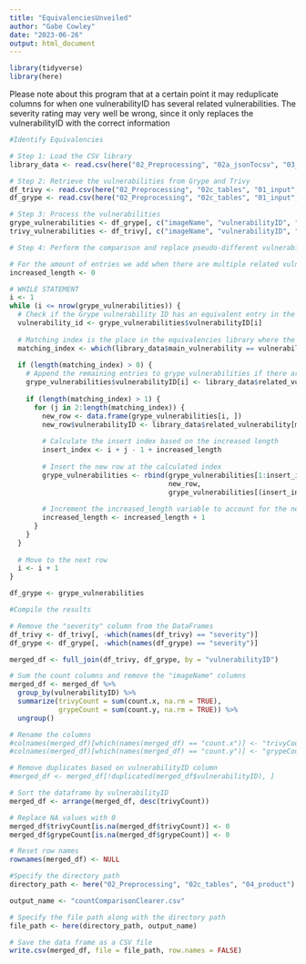 ```yaml
---
title: "EquivalenciesUnveiled"
author: "Gabe Cowley"
date: "2023-06-26"
output: html_document
---
```


```r
library(tidyverse)
library(here)
```

Please note about this program that at a certain point it may reduplicate columns for when one vulnerabilityID has several related vulnerabilities. The severity rating may very well be wrong, since it only replaces the vulnerabilityID with the correct information

```r
#Identify Equivalencies

# Step 1: Load the CSV library
library_data <- read.csv(here("02_Preprocessing", "02a_jsonTocsv", "03_incremental", "connectedVulnerabilityIDs.csv"), stringsAsFactors = FALSE)

# Step 2: Retrieve the vulnerabilities from Grype and Trivy
df_trivy <- read.csv(here("02_Preprocessing", "02c_tables", "01_input", "Trivy", "master_dataTrivy.csv"))
df_grype <- read.csv(here("02_Preprocessing", "02c_tables", "01_input", "Grype", "master_dataGrype.csv"))

# Step 3: Process the vulnerabilities
grype_vulnerabilities <- df_grype[, c("imageName", "vulnerabilityID", "count", "severity")]
trivy_vulnerabilities <- df_trivy[, c("imageName", "vulnerabilityID", "count", "severity")]

# Step 4: Perform the comparison and replace pseudo-different vulnerabilities

# For the amount of entries we add when there are multiple related vulnerabilities
increased_length <- 0

# WHILE STATEMENT
i <- 1
while (i <= nrow(grype_vulnerabilities)) {
  # Check if the Grype vulnerability ID has an equivalent entry in the library
  vulnerability_id <- grype_vulnerabilities$vulnerabilityID[i]
  
  # Matching index is the place in the equivalencies library where the relation is held
  matching_index <- which(library_data$main_vulnerability == vulnerability_id)
  
  if (length(matching_index) > 0) {
    # Append the remaining entries to grype_vulnerabilities if there are several related vulnerabilities, rather than just one
    grype_vulnerabilities$vulnerabilityID[i] <- library_data$related_vulnerability[matching_index[1]]
    
    if (length(matching_index) > 1) {
      for (j in 2:length(matching_index)) {
        new_row <- data.frame(grype_vulnerabilities[i, ])
        new_row$vulnerabilityID <- library_data$related_vulnerability[matching_index[j]]
        
        # Calculate the insert index based on the increased length
        insert_index <- i + j - 1 + increased_length
        
        # Insert the new row at the calculated index
        grype_vulnerabilities <- rbind(grype_vulnerabilities[1:insert_index, ],
                                       new_row,
                                       grype_vulnerabilities[(insert_index + 1):nrow(grype_vulnerabilities), ])
        
        # Increment the increased_length variable to account for the newly inserted row
        increased_length <- increased_length + 1
      }
    }
  }
  
  # Move to the next row
  i <- i + 1
}

df_grype <- grype_vulnerabilities
```

```r

#Compile the results

# Remove the "severity" column from the DataFrames
df_trivy <- df_trivy[, -which(names(df_trivy) == "severity")]
df_grype <- df_grype[, -which(names(df_grype) == "severity")]

merged_df <- full_join(df_trivy, df_grype, by = "vulnerabilityID")

# Sum the count columns and remove the "imageName" columns
merged_df <- merged_df %>%
  group_by(vulnerabilityID) %>%
  summarize(trivyCount = sum(count.x, na.rm = TRUE),
            grypeCount = sum(count.y, na.rm = TRUE)) %>%
  ungroup()

# Rename the columns
#colnames(merged_df)[which(names(merged_df) == "count.x")] <- "trivyCount"
#colnames(merged_df)[which(names(merged_df) == "count.y")] <- "grypeCount"

# Remove duplicates based on vulnerabilityID column
#merged_df <- merged_df[!duplicated(merged_df$vulnerabilityID), ]

# Sort the dataframe by vulnerabilityID
merged_df <- arrange(merged_df, desc(trivyCount))

# Replace NA values with 0
merged_df$trivyCount[is.na(merged_df$trivyCount)] <- 0
merged_df$grypeCount[is.na(merged_df$grypeCount)] <- 0

# Reset row names
rownames(merged_df) <- NULL
```

```r
#Specify the directory path
directory_path <- here("02_Preprocessing", "02c_tables", "04_product")

output_name <- "countComparisonClearer.csv"

# Specify the file path along with the directory path
file_path <- here(directory_path, output_name)

# Save the data frame as a CSV file
write.csv(merged_df, file = file_path, row.names = FALSE)
```
